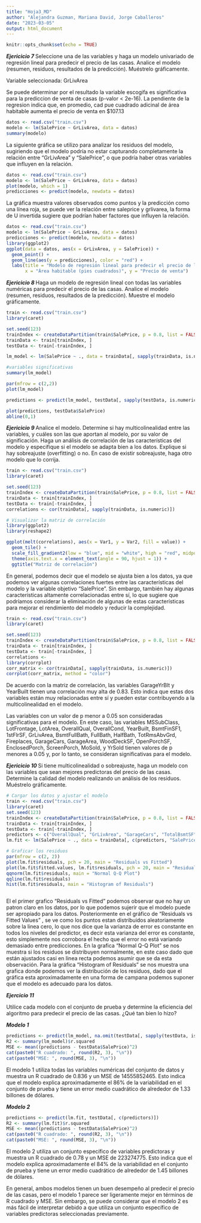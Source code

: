 ---
title: "Hoja3_MD"
author: "Alejandra Guzman, Mariana David, Jorge Caballeros"
date: "2023-03-05"
output: html_document
---

```{r setup, include=FALSE}
knitr::opts_chunk$set(echo = TRUE)
```



***Ejericicio 7 ***
Seleccione  una  de  las  variables  y  haga  un  modelo  univariado  de  regresión  lineal  para 
predecir  el  precio  de  las  casas.  Analice  el  modelo  (resumen,  residuos,  resultados  de  la 
predicción). Muéstrelo gráficamente. 

Variable seleccionada: GrLivArea

Se puede determinar por el resultado la variable escogifa es significativa para la prediccion de venta de casas (p-valor < 2e-16). La pendiente de la regresion
indica que, en promedio, cad pue cuadrado adicinal de área habitable aumenta el precio de venta en $107.13


```{r}
datos <- read.csv("train.csv")
modelo <- lm(SalePrice ~ GrLivArea, data = datos)
summary(modelo)


```

La siguiente gráfica se utilizo para analizar los residuos del modelo, sugiriendo que el modelo podría no estar capturando completamente la relación entre "GrLivArea" 
y "SalePrice", o que podría haber otras variables que influyen en la relación.

```{r}
datos <- read.csv("train.csv")
modelo <- lm(SalePrice ~ GrLivArea, data = datos)
plot(modelo, which = 1)
predicciones <- predict(modelo, newdata = datos)

```


La gráfica muestra valores observados como puntos y la predicción como una línea roja, se puede ver la relación entre saleprice y grlivarea, la forma de U invertida
sugiere que podrían haber factores que influyen la relación.

```{r}
datos <- read.csv("train.csv")
modelo <- lm(SalePrice ~ GrLivArea, data = datos)
predicciones <- predict(modelo, newdata = datos)
library(ggplot2)
ggplot(data = datos, aes(x = GrLivArea, y = SalePrice)) +
  geom_point() +
  geom_line(aes(y = predicciones), color = "red") +
  labs(title = "Modelo de regresión lineal para predecir el precio de las casas",
       x = "Área habitable (pies cuadrados)", y = "Precio de venta")
```

***Ejericicio 8 ***Haga un modelo de regresión lineal con todas las variables numéricas para predecir el precio de las casas. Analice el modelo (resumen, residuos, resultados de la predicción). Muestre el modelo gráficamente.



```{r}

train <- read.csv("train.csv")
library(caret)

set.seed(123)
trainIndex <- createDataPartition(train$SalePrice, p = 0.8, list = FALSE)
trainData <- train[trainIndex, ]
testData <- train[-trainIndex, ]

lm_model <- lm(SalePrice ~ ., data = trainData[, sapply(trainData, is.numeric)])

#variables significativas
summary(lm_model)

par(mfrow = c(2,2))
plot(lm_model)

predictions <- predict(lm_model, testData[, sapply(testData, is.numeric)])

plot(predictions, testData$SalePrice)
abline(0,1)
```

***Ejericicio 9 *** Analice el modelo. Determine si hay multicolinealidad entre las variables, y cuáles son las que aportan al modelo, por su valor de significación. Haga un análisis de correlación de las características del modelo y especifique si el modelo se adapta bien a los datos. Explique si hay sobreajuste (overfitting) o no. En caso de existir sobreajuste, haga otro modelo que lo corrija. 

```{r}


train <- read.csv("train.csv")
library(caret)

set.seed(123)
trainIndex <- createDataPartition(train$SalePrice, p = 0.8, list = FALSE)
trainData <- train[trainIndex, ]
testData <- train[-trainIndex, ]
correlations <- cor(trainData[, sapply(trainData, is.numeric)])

# Visualizar la matriz de correlación 
library(ggplot2)
library(reshape2)

ggplot(melt(correlations), aes(x = Var1, y = Var2, fill = value)) + 
  geom_tile() +
  scale_fill_gradient2(low = "blue", mid = "white", high = "red", midpoint = 0) +
  theme(axis.text.x = element_text(angle = 90, hjust = 1)) +
  ggtitle("Matriz de correlación")

```




En general, podemos decir que el modelo se ajusta bien a los datos, ya que podemos ver algunas correlaciones fuertes entre las características del modelo y la variable objetivo "SalePrice". Sin embargo, también hay algunas características altamente correlacionadas entre sí, lo que sugiere que podríamos considerar la eliminación de algunas de estas características para mejorar el rendimiento del modelo y reducir la complejidad.


```{r}


train <- read.csv("train.csv")
library(caret)

set.seed(123)
trainIndex <- createDataPartition(train$SalePrice, p = 0.8, list = FALSE)
trainData <- train[trainIndex, ]
testData <- train[-trainIndex, ]
correlations <-
library(corrplot)
corr_matrix <- cor(trainData[, sapply(trainData, is.numeric)])
corrplot(corr_matrix, method = "color")

```

De acuerdo con la matriz de correlación, las variables GarageYrBlt y YearBuilt tienen una correlación muy alta de 0.83. Esto indica que estas dos variables están muy relacionadas entre sí y pueden estar contribuyendo a la multicolinealidad en el modelo.

Las variables con un valor de p menor a 0.05 son consideradas significativas para el modelo. En este caso, las variables MSSubClass, LotFrontage, LotArea, OverallQual, OverallCond, YearBuilt, BsmtFinSF1, 1stFlrSF, GrLivArea, BsmtFullBath, FullBath, HalfBath, TotRmsAbvGrd, Fireplaces, GarageCars, GarageArea, WoodDeckSF, OpenPorchSF, EnclosedPorch, ScreenPorch, MoSold, y YrSold tienen valores de p menores a 0.05 y, por lo tanto, se consideran significativas para el modelo.





***Ejericicio 10 ***
Si tiene multicolinealidad o sobreajuste, haga un modelo con las variables que sean mejores
predictoras del precio de las casas. Determine la calidad del modelo realizando un análisis
de los residuos. Muéstrelo gráficamente.

```{r}
# Cargar los datos y ajustar el modelo
train <- read.csv("train.csv")
library(caret)
set.seed(123)
trainIndex <- createDataPartition(train$SalePrice, p = 0.8, list = FALSE)
trainData <- train[trainIndex, ]
testData <- train[-trainIndex, ]
predictors <- c("OverallQual", "GrLivArea", "GarageCars", "TotalBsmtSF", "FullBath", "YearBuilt")
lm.fit <- lm(SalePrice ~ ., data = trainData[, c(predictors, "SalePrice")])

# Graficar los residuos
par(mfrow = c(2, 2))
plot(lm.fit$residuals, pch = 20, main = "Residuals vs Fitted")
plot(lm.fit$fitted.values, lm.fit$residuals, pch = 20, main = "Residuals vs Fitted Values")
qqnorm(lm.fit$residuals, main = "Normal Q-Q Plot")
qqline(lm.fit$residuals)
hist(lm.fit$residuals, main = "Histogram of Residuals")



```


El el primer grafico "Residuals vs Fitted" podemos observar que no hay un patron claro en los datos, por lo que podemos sujerir que el modelo puede ser apropiado para los datos. Posteriormente en el gráfico de "Residuals vs Fitted Values" , se ve como los puntos estan distribuidos aleatoriamente sobre la linea cero, lo que nos dice que la varianza de error es constante en todos los niveles del predictor, es decir esta varianza del error es constante, esto simplemente nos corrobora el hecho que el error no está variando demasiado entre predicciones. En la grafica "Normal Q-Q Plot" se nos muestra si los residuos se distribuyen normalmente, en este caso dado que están ajustados casi en linea recta podemos asumir que se da esta observación. Para la gráfica "Histogram of Residuals" se nos muestra una grafica donde podemos ver la distribución de los residuos, dado que el gráfica esta aproximadamente en una forma de campana podemos suponer que el modelo es adecuado para los datos.


***Ejercicio 11 ***

Utilice cada modelo con el conjunto de prueba y determine la eficiencia del algoritmo para
predecir el precio de las casas. ¿Qué tan bien lo hizo?


***Modelo 1 ***

```{R}
predictions <- predict(lm_model, na.omit(testData[, sapply(testData, is.numeric)]))
R2 <- summary(lm_model)$r.squared
MSE <- mean((predictions - testData$SalePrice)^2)
cat(paste0("R cuadrado: ", round(R2, 3), "\n"))
cat(paste0("MSE: ", round(MSE, 3), "\n"))
```

El modelo 1 utiliza todas las variables numéricas del conjunto de datos y muestra un R cuadrado de 0.836 y un MSE de 14555852465. Esto indica que el modelo explica aproximadamente el 86% de la variabilidad en el conjunto de prueba y tiene un error medio cuadrático de alrededor de 1.33 billones de dólares.

***Modelo 2***
```{r}
predictions <- predict(lm.fit, testData[, c(predictors)])
R2 <- summary(lm.fit)$r.squared
MSE <- mean((predictions - testData$SalePrice)^2)
cat(paste0("R cuadrado: ", round(R2, 3), "\n"))
cat(paste0("MSE: ", round(MSE, 3), "\n"))

```

El modelo 2 utiliza un conjunto específico de variables predictoras y muestra un R cuadrado de 0.78 y un MSE de 223274775. Esto indica que el modelo explica aproximadamente el 84% de la variabilidad en el conjunto de prueba y tiene un error medio cuadrático de alrededor de 1.45 billones de dólares.

En general, ambos modelos tienen un buen desempeño al predecir el precio de las casas, pero el modelo 1 parece ser ligeramente mejor en términos de R cuadrado y MSE. Sin embargo, se puede considerar que el modelo 2 es más fácil de interpretar debido a que utiliza un conjunto específico de variables predictoras seleccionadas previamente.


